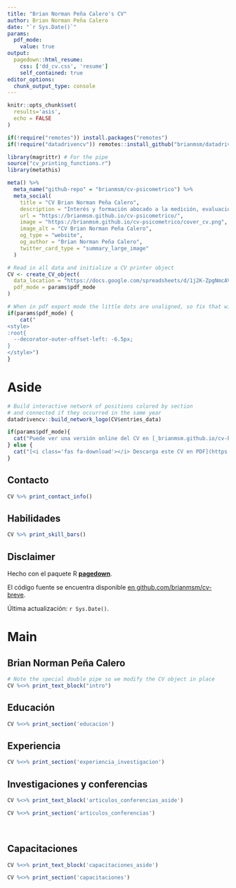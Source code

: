 ```yaml
---
title: "Brian Norman Peña Calero's CV"
author: Brian Norman Peña Calero
date: "`r Sys.Date()`"
params:
  pdf_mode:
    value: true
output:
  pagedown::html_resume:
    css: ['dd_cv.css', 'resume']
    self_contained: true
editor_options: 
  chunk_output_type: console
---
```


```r
knitr::opts_chunk$set(
  results='asis', 
  echo = FALSE
)

if(!require("remotes")) install.packages("remotes")
if(!require("datadrivencv")) remotes::install_github("brianmsm/datadrivencv")

library(magrittr) # For the pipe
source("cv_printing_functions.r")
library(metathis)
```

```r
meta() %>%
  meta_name("github-repo" = "brianmsm/cv-psicometrico") %>%
  meta_social(
    title = "CV Brian Norman Peña Calero",
    description = "Interés y formación abocado a la medición, evaluación, análisis y desarrollo de proyectos de investigación",
    url = "https://brianmsm.github.io/cv-psicometrico/",
    image = "https://brianmsm.github.io/cv-psicometrico/cover_cv.png",
    image_alt = "CV Brian Norman Peña Calero",
    og_type = "website",
    og_author = "Brian Norman Peña Calero",
    twitter_card_type = "summary_large_image"
  )
```

```r
# Read in all data and initialize a CV printer object
CV <- create_CV_object(
  data_location = "https://docs.google.com/spreadsheets/d/1j2K-ZpgNmcAVLz2NY6M_-2fZ1KLvC2uvOMG5qnrpBII",
  pdf_mode = params$pdf_mode
)
```


```r
# When in pdf export mode the little dots are unaligned, so fix that with some conditional CSS.
if(params$pdf_mode) {
    cat("
<style>
:root{
  --decorator-outer-offset-left: -6.5px;
}
</style>")
}
```


Aside
================================================================================

```r
# Build interactive network of positions colored by section
# and connected if they occurred in the same year
datadrivencv::build_network_logo(CV$entries_data)
```


```r
if(params$pdf_mode){
  cat("Puede ver una versión online del CV en [_brianmsm.github.io/cv-breve_](https://brianmsm.github.io/cv-breve/)")
} else {
  cat("[<i class='fas fa-download'></i> Descarga este CV en PDF](https://github.com/brianmsm/cv-breve/raw/main/cv.pdf)")
}
```

Contacto {#contact}
--------------------------------------------------------------------------------

```r
CV %>% print_contact_info()
```



Habilidades {#skills}
--------------------------------------------------------------------------------

```r
CV %>% print_skill_bars()
```



Disclaimer {#disclaimer}
--------------------------------------------------------------------------------

Hecho con el paquete R [**pagedown**](https://github.com/rstudio/pagedown). 

El código fuente se encuentra disponible [en github.com/brianmsm/cv-breve](https://github.com/brianmsm/cv-breve).

Última actualización: `r Sys.Date()`.



Main
================================================================================

Brian Norman Peña Calero {#title}
--------------------------------------------------------------------------------

```r
# Note the special double pipe so we modify the CV object in place
CV %<>% print_text_block("intro") 
```



Educación {data-icon=graduation-cap data-concise=true}
--------------------------------------------------------------------------------

```r
CV %<>% print_section('educacion')
```



Experiencia {data-icon=laptop}
--------------------------------------------------------------------------------

```r
CV %<>% print_section('experiencia_investigacion')
```


Investigaciones y conferencias {data-icon=book}
--------------------------------------------------------------------------------
::: aside
```r
CV %<>% print_text_block('articulos_conferencias_aside')
```
:::

```r
CV %<>% print_section('articulos_conferencias')
```

<br>

Capacitaciones {data-icon=chalkboard-teacher}
--------------------------------------------------------------------------------

::: aside
```r
CV %<>% print_text_block('capacitaciones_aside')
```
:::

```r
CV %<>% print_section('capacitaciones')
```



